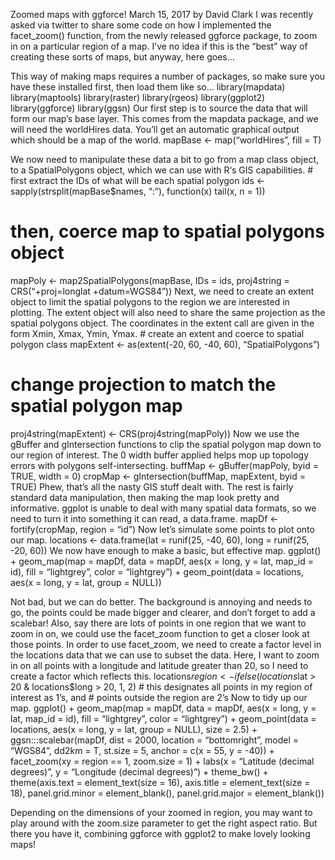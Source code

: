 Zoomed maps with ggforce!
March 15, 2017 by David Clark 
I was recently asked via twitter to share some code on how I implemented the facet_zoom() function, from the newly released ggforce package, to zoom in on a particular region of a map. I’ve no idea if this is the “best” way of creating these sorts of maps, but anyway, here goes…

This way of making maps requires a number of packages, so make sure you have these installed first, then load them like so…
library(mapdata)
library(maptools)
library(raster)
library(rgeos)
library(ggplot2)
library(ggforce)
library(ggsn)
Our first step is to source the data that will form our map’s base layer. This comes from the mapdata package, and we will need the worldHires data. You’ll get an automatic graphical output which should be a map of the world.
mapBase <- map("worldHires", fill = T)

We now need to manipulate these data a bit to go from a map class object, to a SpatialPolygons object, which we can use with R‘s GIS capabilities.
# first extract the IDs of what will be each spatial polygon
ids <- sapply(strsplit(mapBase$names, ":"), function(x) tail(x, n = 1))

# then, coerce map to spatial polygons object
mapPoly <- map2SpatialPolygons(mapBase, IDs = ids,
    proj4string = CRS("+proj=longlat +datum=WGS84"))
Next, we need to create an extent object to limit the spatial polygons to the region we are interested in plotting. The extent object will also need to share the same projection as the spatial polygons object. The coordinates in the extent call are given in the form Xmin, Xmax, Ymin, Ymax.
# create an extent and coerce to spatial polygon class
mapExtent <- as(extent(-20, 60, -40, 60), "SpatialPolygons")

# change projection to match the spatial polygon map
proj4string(mapExtent) <- CRS(proj4string(mapPoly))
Now we use the gBuffer and gIntersection functions to clip the spatial polygon map down to our region of interest. The 0 width buffer applied helps mop up topology errors with polygons self-intersecting.
buffMap <- gBuffer(mapPoly, byid = TRUE, width = 0)
cropMap <- gIntersection(buffMap, mapExtent, byid = TRUE)
Phew, that’s all the nasty GIS stuff dealt with. The rest is fairly standard data manipulation, then making the map look pretty and informative.
ggplot is unable to deal with many spatial data formats, so we need to turn it into something it can read, a data.frame.
mapDf <- fortify(cropMap, region = "id")
Now let’s simulate some points to plot onto our map.
locations <- data.frame(lat = runif(25, -40, 60),
  long = runif(25, -20, 60))
We now have enough to make a basic, but effective map.
ggplot() +
  geom_map(map = mapDf, data = mapDf, aes(x = long, y = lat, map_id = id),
    fill = "lightgrey", color = "lightgrey") +
  geom_point(data = locations, aes(x = long, y = lat, group = NULL))

Not bad, but we can do better. The background is annoying and needs to go, the points could be made bigger and clearer, and don’t forget to add a scalebar! Also, say there are lots of points in one region that we want to zoom in on, we could use the facet_zoom function to get a closer look at those points.
In order to use facet_zoom, we need to create a factor level in the locations data that we can use to subset the data. Here, I want to zoom in on all points with a longitude and latitude greater than 20, so I need to create a factor which reflects this.
locations$region <- ifelse(locations$lat > 20 & locations$long > 20, 1, 2)
# this designates all points in my region of interest as 1's, and
# points outside the region are 2's
Now to tidy up our map.
ggplot() +
  geom_map(map = mapDf, data = mapDf, aes(x = long, y = lat, map_id = id),
    fill = "lightgrey", color = "lightgrey") +
  geom_point(data = locations, aes(x = long, y = lat, group = NULL),
    size = 2.5) +
  ggsn:::scalebar(mapDf, dist = 2000, location = "bottomright", model = "WGS84",
    dd2km = T, st.size = 5, anchor = c(x = 55, y = -40)) +
  facet_zoom(xy = region == 1, zoom.size = 1) +
  labs(x = "Latitude (decimal degrees)", y = "Longitude (decimal degrees)") +
  theme_bw() +
  theme(axis.text = element_text(size = 16),
    axis.title = element_text(size = 18),
    panel.grid.minor = element_blank(),
    panel.grid.major = element_blank())

Depending on the dimensions of your zoomed in region, you may want to play around with the zoom.size parameter to get the right aspect ratio. But there you have it, combining ggforce with ggplot2 to make lovely looking maps!
